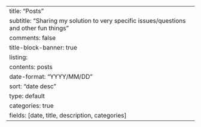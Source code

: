 ---
title: "Posts"
subtitle: "Sharing my solution to very specific issues/questions and other fun things"
comments: false
title-block-banner: true
listing:
  contents: posts
  date-format: "YYYY/MM/DD"
  sort: "date desc"
  type: default
  categories: true
  fields: [date, title, description, categories]
---